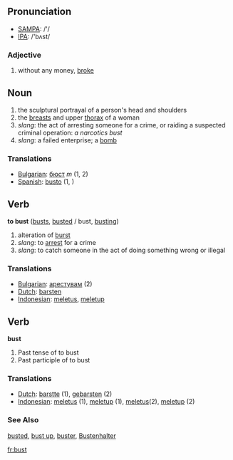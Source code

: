 == Pronunciation ==
*[[w:SAMPA|SAMPA]]: /'/
*[[w:IPA|IPA]]: /'bʌst/
===Adjective===
# {{slang}} without any money, [[broke]]
== Noun ==
# the sculptural portrayal of a person's head and shoulders
# the [[breast]]s and upper [[thorax]] of a woman
# ''slang'': the act of arresting someone for a crime, or raiding a suspected criminal operation: ''a narcotics bust''
# ''slang'': a failed enterprise; a [[bomb]]

=== Translations ===

*[[Bulgarian]]: [[бюст]] ''m'' (1, 2)
*[[Spanish]]: [[busto]] (1, )

== Verb ==

'''to bust''' ([[busts]], [[busted]] / bust, [[busting]])

# alteration of [[burst]]
# ''slang'': to [[arrest]] for a crime
# ''slang'': to catch someone in the act of doing something wrong or illegal

=== Translations ===
*[[Bulgarian]]: [[арестувам]] (2)
*[[Dutch]]: [[barsten]]
*[[Indonesian]]: [[letus|meletus]], [[letup|meletup]]

== Verb ==

'''bust'''

# Past tense of to bust
# Past participle of to bust

=== Translations ===
*[[Dutch]]: [[barstte]] (1), [[gebarsten]] (2)
*[[Indonesian]]: [[letus|meletus]] (1), [[letup|meletup]] (1), [[letus|meletus]](2), [[letup|meletup]] (2)
===See Also===
[[busted]], [[bust up]], [[buster]], [[Bustenhalter]]

[[fr:bust]]
